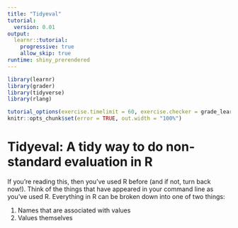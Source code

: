 ```yaml
---
title: "Tidyeval"
tutorial:
  version: 0.01
output: 
  learnr::tutorial:
    progressive: true
    allow_skip: true
runtime: shiny_prerendered
---
```


```r
library(learnr)
library(grader)
library(tidyverse)
library(rlang)

tutorial_options(exercise.timelimit = 60, exercise.checker = grade_learnr)
knitr::opts_chunk$set(error = TRUE, out.width = "100%")
```

# Tidyeval: A tidy way to do non-standard evaluation in R

If you're reading this, then you've used R before (and if not, turn back now!). Think of the things that have appeared in your command line as you've used R. Everything in R can be broken down into one of two things:

1. Names that are associated with values
2. Values themselves 

